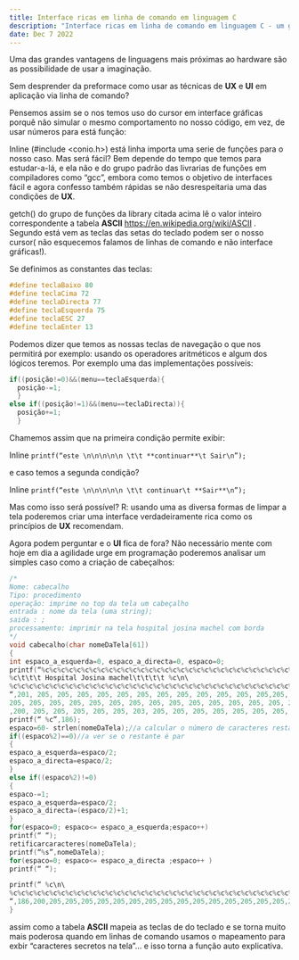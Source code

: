 ```yaml
---
title: Interface ricas em linha de comando em linguagem C
description: "Interface ricas em linha de comando em linguagem C - um guia de como usando aritmética basica as interface em linha de comando podem ser aplicados conhecimentos de UI e UX..."
date: Dec 7 2022
---
```

Uma das grandes vantagens de linguagens mais próximas ao hardware são as possibilidade de usar a imaginação.

Sem desprender da preformace como usar as técnicas de **UX** e **UI** em aplicação via linha de comando?

Pensemos assim se o nos temos uso do cursor em interface gráficas porquê não simular o mesmo comportamento no nosso código, em vez, de usar números para está função:

Inline (#include <conio.h>) está linha importa uma serie de funções para o nosso caso. Mas será fácil? Bem depende do tempo que temos para estudar-a-lá, e ela não e do grupo padrão das livrarias de funções em compiladores como “gcc”, embora como temos o objetivo de interfaces fácil e agora confesso também rápidas se não desrespeitaria uma das condições de **UX**.

getch() do grupo de funções da library citada acima lê o valor inteiro correspondente a tabela **ASCII** https://en.wikipedia.org/wiki/ASCII . Segundo está vem as teclas das setas do teclado podem ser o nosso cursor( não esquecemos falamos de linhas de comando e não interface gráficas!).

Se definimos as constantes das teclas:


```C
#define teclaBaixo 80
#define teclaCima 72
#define teclaDirecta 77
#define teclaEsquerda 75
#define teclaESC 27
#define teclaEnter 13
```

Podemos dizer que temos as nossas teclas de navegação o que nos permitirá por exemplo: usando os operadores aritméticos e algum dos lógicos teremos. Por exemplo uma das implementações possíveis:


```C
if((posição!=0)&&(menu==teclaEsquerda){
  posição-=1;
  }
else if((posição!=1)&&(menu==teclaDirecta)){
  posição+=1;
  }
```
Chamemos assim que na primeira condição permite exibir:

Inline `printf(“este \n\n\n\n\n \t\t **continuar**\t Sair\n”);`

e caso temos a segunda condição?

Inline `printf(“este \n\n\n\n\n \t\t continuar\t **Sair**\n”);`

Mas como isso será possível? R: usando uma as diversa formas de limpar a tela poderemos criar uma interface verdadeiramente rica como os princípios de **UX** recomendam.

Agora podem perguntar e o **UI** fica de fora? Não necessário mente com hoje em dia a agilidade urge em programação poderemos analisar um simples caso como a criação de cabeçalhos:


```C
/*
Nome: cabecalho
Tipo: procedimento
operação: imprime no top da tela um cabeçalho
entrada : nome da tela (uma string);
saida : ;
processamento: imprimir na tela hospital josina machel com borda
*/
void cabecalho(char nomeDaTela[61])
{
int espaco_a_esquerda=0, espaco_a_directa=0, espaco=0;
printf(“%c%c%c%c%c%c%c%c%c%c%c%c%c%c%c%c%c%c%c%c%c%c%c%c%c%c%c%c%c%c%c%c%c%c%c%c%c%c%c%c%c%c%c%c%c%c%c%c%c%c%c%c%c%c%c%c%c%c%c%c%c%c%c%c%c%c%c%c%c%c%c%c%c%c%c%c%c\n\
%c\t\t\t Hospital Josina machel\t\t\t\t %c\n\
%c%c%c%c%c%c%c%c%c%c%c%c%c%c%c%c%c%c%c%c%c%c%c%c%c%c%c%c%c%c%c%c%c%c%c%c%c%c%c%c%c%c%c%c%c%c%c%c%c%c%c%c%c%c%c%c%c%c%c%c%c%c%c%c%c%c%c%c%c%c%c%c%c%c%c%c%c\n\
“,201, 205, 205, 205, 205, 205, 205, 205, 205, 205, 205, 205, 205,205, 205, 205, 205, 205, 205, 205, 205, 205, 205, 205, 205, 205, 205, 205, 205, 205, 205, 205, 205, 205, 205, 205, 205, 205, 205, 205, 205,
205, 205, 205, 205, 205, 205, 205, 205, 205, 205, 205, 205, 205, 205, 205, 205, 205, 205, 205, 205, 205, 205, 205, 205, 205, 205, 205, 205,205, 205,205,205,205,205,205,187,186,186
,200, 205, 205, 205, 205, 205, 203, 205, 205, 205, 205, 205, 205, 205, 205, 205, 205, 205, 205, 205, 205, 205, 205, 205, 205, 205, 205, 205, 205, 205, 205, 205, 205, 205, 205, 205, 205, 205, 205, 205, 205, 205, 205, 205, 205, 205, 205, 205, 205, 205, 205, 205, 205, 205, 205, 205, 205, 205, 205, 205, 205, 205, 205, 205, 205, 205, 205,205, 205,205,203,205,205,205,205,205,188);
printf(“ %c”,186);
espaco=60- strlen(nomeDaTela);//a calcular o número de caracteres restantes
if((espaco%2)==0)//a ver se o restante é par
{
espaco_a_esquerda=espaco/2;
espaco_a_directa=espaco/2;
}
else if((espaco%2)!=0)
{
espaco-=1;
espaco_a_esquerda=espaco/2;
espaco_a_directa=(espaco/2)+1;
}
for(espaco=0; espaco<= espaco_a_esquerda;espaco++)
printf(“ “);
retificarcaracteres(nomeDaTela);
printf(“%s”,nomeDaTela);
for(espaco=0; espaco<= espaco_a_directa ;espaco++ )
printf(“ “);

printf(“ %c\n\
%c%c%c%c%c%c%c%c%c%c%c%c%c%c%c%c%c%c%c%c%c%c%c%c%c%c%c%c%c%c%c%c%c%c%c%c%c%c%c%c%c%c%c%c%c%c%c%c%c%c%c%c%c%c%c%c%c%c%c%c%c%c%c%c%c\n\
“,186,200,205,205,205,205,205,205,205,205,205,205,205,205,205,205,205,205,205,205,205,205,205,205,205,205,205,205,205,205,205,205,205,205,205,205,205,205,205,205,205,205,205,205,205,205,205,205,205,205,205,205,205,205,205,205,205,205,205,205,205,205,205,205,205,188);
}
```
assim como a tabela **ASCII** mapeia as teclas de do teclado e se torna muito mais poderosa quando em linhas de comando usamos o mapeamento para exbir “caracteres secretos na tela”… e isso torna a função auto explicativa.
